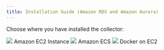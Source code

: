 ```yaml
---
title: Installation Guide (Amazon RDS and Amazon Aurora)
---
```




Choose where you have installed the collector:

<div className={styles.installChoice}>
  <Link className={styles.installChoiceStep} to="05_configure_the_collector_ec2">
    <img src={imgAwsEc2} />
    Amazon EC2 Instance
  </Link>
  <Link className={styles.installChoiceStep} to="05_configure_the_collector_ecs">
    <img src={imgAwsEcs} />
    Amazon ECS
  </Link>
  <Link className={styles.installChoiceStep} to="05_configure_the_collector_docker">
    <img src={imgDocker} />
    Docker on EC2
  </Link>
</div>
